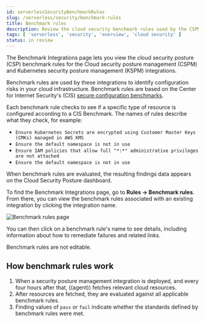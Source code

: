 ```yaml
---
id: serverlessSecurityBenchmarkRules
slug: /serverless/security/benchmark-rules
title: Benchmark rules
description: Review the cloud security benchmark rules used by the CSPM and KSPM integrations.
tags: [ 'serverless', 'security', 'overview', 'cloud security' ]
status: in review
---
```


<DocBadge template="technical preview" />
<div id="benchmark-rules"></div>

The Benchmark Integrations page lets you view the cloud security posture (CSP) benchmark rules for the <DocLink id="serverlessSecurityCspm">Cloud security posture management</DocLink> (CSPM) and <DocLink id="serverlessSecurityKspm">Kubernetes security posture management</DocLink> (KSPM) integrations.

Benchmark rules are used by these integrations to identify configuration risks in your cloud infrastructure. Benchmark rules are based on the Center for Internet Security's (CIS) [secure configuration benchmarks](https://www.cisecurity.org/cis-benchmarks/).

Each benchmark rule checks to see if a specific type of resource is configured according to a CIS Benchmark. The names of rules describe what they check, for example:

* `Ensure Kubernetes Secrets are encrypted using Customer Master Keys (CMKs) managed in AWS KMS`
* `Ensure the default namespace is not in use`
* `Ensure IAM policies that allow full "*:*" administrative privileges are not attached`
* `Ensure the default namespace is not in use`

When benchmark rules are evaluated, the resulting <DocLink id="serverlessSecurityCspmFindingsPage">findings</DocLink> data appears on the <DocLink id="serverlessSecurityCloudPostureDashboard">Cloud Security Posture dashboard</DocLink>.

To find the Benchmark Integrations page, go to **Rules → Benchmark rules**. From there, you can view the benchmark rules associated with an existing integration by clicking the integration name.

![Benchmark rules page](../images/benchmark-rules/-cloud-native-security-benchmark-rules.png)

You can then click on a benchmark rule's name to see details, including information about how to remediate failures and related links.

<DocCallOut title="Note">
Benchmark rules are not editable.
</DocCallOut>

## How benchmark rules work

1. When a security posture management integration is deployed, and every four hours after that, ((agent)) fetches relevant cloud resources.
1. After resources are fetched, they are evaluated against all applicable benchmark rules.
1. Finding values of `pass` or `fail` indicate whether the standards defined by benchmark rules were met.

